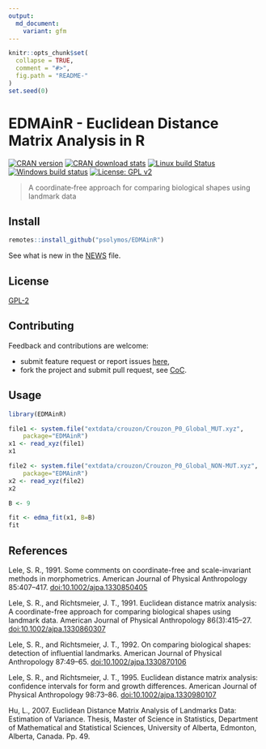 ```yaml
---
output:
  md_document:
    variant: gfm
---
```


```r
knitr::opts_chunk$set(
  collapse = TRUE,
  comment = "#>",
  fig.path = "README-"
)
set.seed(0)
```

# EDMAinR - Euclidean Distance Matrix Analysis in R

[![CRAN version](http://www.r-pkg.org/badges/version/EDMAinR)](http://cran.rstudio.com/web/packages/EDMAinR/index.html)
[![CRAN download stats](http://cranlogs.r-pkg.org/badges/grand-total/EDMAinR)](https://www.rdocumentation.org/packages/EDMAinR/)
[![Linux build Status](https://travis-ci.org/psolymos/EDMAinR.svg?branch=master)](https://travis-ci.org/psolymos/EDMAinR)
[![Windows build status](https://ci.appveyor.com/api/projects/status/5y5fwgv90f8i84ck?svg=true)](https://ci.appveyor.com/project/psolymos/EDMAinR)
[![License: GPL v2](https://img.shields.io/badge/License-GPL%20v2-blue.svg)](https://www.gnu.org/licenses/old-licenses/gpl-2.0.en.html)

> A coordinate‐free approach for comparing biological shapes using landmark data

## Install

```r
remotes::install_github("psolymos/EDMAinR")
```

See what is new in the [NEWS](NEWS.md) file.

## License

[GPL-2](https://www.gnu.org/licenses/old-licenses/gpl-2.0.html)

## Contributing

Feedback and contributions are welcome:

- submit feature request or report issues [here](https://github.com/psolymos/EDMAinR/issues),
- fork the project and submit pull request, see [CoC](CODE_OF_CONDUCT.md).

## Usage

```r
library(EDMAinR)

file1 <- system.file("extdata/crouzon/Crouzon_P0_Global_MUT.xyz",
    package="EDMAinR")
x1 <- read_xyz(file1)
x1

file2 <- system.file("extdata/crouzon/Crouzon_P0_Global_NON-MUT.xyz",
    package="EDMAinR")
x2 <- read_xyz(file2)
x2

B <- 9

fit <- edma_fit(x1, B=B)
fit
```

## References

Lele, S. R., 1991.
Some comments on coordinate-free and scale-invariant
methods in morphometrics.
American Journal of Physical Anthropology 85:407--417.
<doi:10.1002/ajpa.1330850405>

Lele, S. R., and Richtsmeier, J. T., 1991.
Euclidean distance matrix analysis: A coordinate-free approach for
comparing biological shapes using landmark data.
American Journal of Physical Anthropology 86(3):415--27.
<doi:10.1002/ajpa.1330860307>

Lele, S. R., and Richtsmeier, J. T., 1992.
On comparing biological shapes: detection of influential landmarks.
American Journal of Physical Anthropology 87:49--65.
<doi:10.1002/ajpa.1330870106>

Lele, S. R., and Richtsmeier, J. T., 1995.
Euclidean distance matrix analysis: confidence intervals for
form and growth differences.
American Journal of Physical Anthropology 98:73--86.
<doi:10.1002/ajpa.1330980107>

Hu, L., 2007. Euclidean Distance Matrix Analysis of Landmarks Data:
Estimation of Variance. Thesis, Master of Science in Statistics,
Department of Mathematical and Statistical Sciences,
University of Alberta, Edmonton, Alberta, Canada. Pp. 49.
